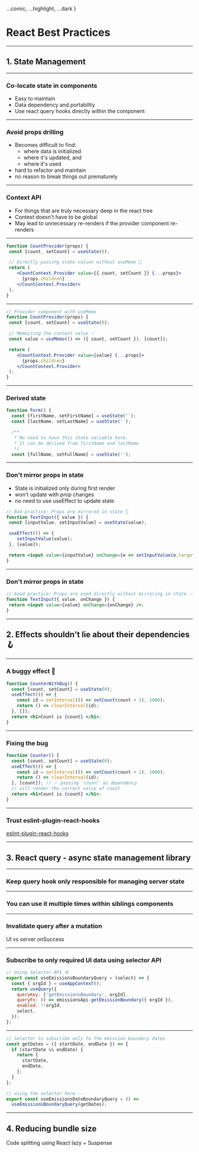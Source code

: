 
  ...comic,
  ...highlight,
  ...dark
}

# React Best Practices

---

## 1. State Management

---

### Co-locate state in components

- Easy to maintain
- Data dependency and portability
- Use react query hooks directly within the component

---

### Avoid props drilling

- Becomes difficult to find: 
  - where data is initialized
  - where it's updated, and 
  - where it's used
- hard to refactor and maintain
- no reason to break things out prematurely

---

### Context API
- For things that are truly necessary deep in the react tree
- Context doesn't have to be global
- May lead to unnecessary re-renders if the provider component re-renders

---

```jsx
function CountProvider(props) {
 const [count, setCount] = useState(0);

 // Directly passing state values without useMemo 🛑
 return (
    <CountContext.Provider value={{ count, setCount }} {...props}>
      {props.children}
    </CountContext.Provider>
 );
}
```

---

```jsx
// Provider component with useMemo
function CountProvider(props) {
 const [count, setCount] = useState(0);

 // Memoizing the context value ✅
 const value = useMemo(() => ({ count, setCount }), [count]);  

 return (
    <CountContext.Provider value={value} {...props}>
      {props.children}
    </CountContext.Provider>
 );
} 
```


---

### Derived state

```jsx
function Form() {
  const [firstName, setFirstName] = useState('');
  const [lastName, setLastName] = useState('');

  /**
   * No need to have this state variable here. 
   * It can be derived from firstName and lastName
   */
  const [fullName, setFullName] = useState('');
```

---

### Don't mirror props in state

- State is initialized only during first render
- won't update with prop changes 
- no need to use useEffect to update state

```jsx
// Bad practice: Props are mirrored in state 🛑
function TextInput({ value }) {
 const [inputValue, setInputValue] = useState(value);

 useEffect(() => {
    setInputValue(value);
 }, [value]);

 return <input value={inputValue} onChange={e => setInputValue(e.target.value)} />;
}
```
---

### Don't mirror props in state

```jsx
// Good practice: Props are used directly without mirroring in state ✅
function TextInput({ value, onChange }) {
 return <input value={value} onChange={onChange} />;
}

```
---

## 2. Effects shouldn't lie about their dependencies 🪝

---

###  A buggy effect 🐞

```jsx
function CounterWithBug() {
  const [count, setCount] = useState(0);
  useEffect(() => {
    const id = setInterval(() => setCount(count + 1), 1000);
    return () => clearInterval(id);
  }, []);
  return <h1>Count is {count} </h1>;
}
```

--- 

### Fixing the bug 

```jsx
function Counter() {
  const [count, setCount] = useState(0);
  useEffect(() => {
    const id = setInterval(() => setCount(count + 1), 1000);
    return () => clearInterval(id);
  }, [count]); // ✅ passing 'count' as dependency
  // will render the correct value of count
  return <h1>Count is {count} </h1>;
}
```
---

### Trust eslint-plugin-react-hooks 

[eslint-plugin-react-hooks](https://github.com/facebook/react/tree/main/packages/eslint-plugin-react-hooks)

---

## 3. React query - async state management library

---

### Keep query hook only responsible for managing server state

---

### You can use it multiple times within siblings components

---

### Invalidate query after a mutation

UI vs server onSuccess

--- 

### Subscribe to only required UI data using selector API

```js
// Using Selector API ⚙️
export const useEmissionsBoundaryQuery = (select) => {
  const { orgId } = useAppContext();
  return useQuery({
    queryKey: ['getEmissionsBoundary', orgId],
    queryFn: () => emissionsApi.getEmissionBoundary({ orgId }),
    enabled: !!orgId,
    select,
  });
}; 
```
---

```js
// Selector to subscribe only to the emission boundary dates
const getDates = ({ startDate, endDate }) => {
  if (startDate && endDate) {
    return {
      startDate,
      endDate,
    };
  }
};
```

```js
// using the selector here --
export const useEmissionsDateBoundaryQuery = () =>
  useEmissionsBoundaryQuery(getDates);

```
---

## 4. Reducing bundle size

Code splitting using React lazy + Suspense
